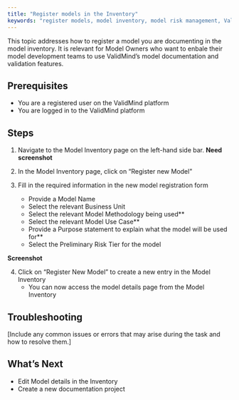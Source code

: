 ```yaml
---
title: "Register models in the Inventory"
keywords: "register models, model inventory, model risk management, ValidMind"
---
```


This topic addresses how to register a model you are documenting in the model inventory. It is relevant for Model Owners who want to enbale their model development teams to use ValidMind's model documentation and validation features.  

## Prerequisites

* You are a registered user on the ValidMind platform
* You are logged in to the ValidMind platform

## Steps

1. Navigate to the Model Inventory page on the left-hand side bar. **Need screenshot**
   
2. In the Model Inventory page, click on "Register new Model" 
   
3. Fill in the required information in the new model registration form
   - Provide a Model Name
   - Select the relevant Business Unit
   - Select the relevant Model Methodology being used**
   - Select the relevant Model Use Case**
   - Provide a Purpose statement to explain what the model will be used for**
   - Select the Preliminary Risk Tier for the model

**Screenshot**
   
4. Click on "Register New Model" to create a new entry in the Model Inventory
   - You can now access the model details page from the Model Inventory

## Troubleshooting

[Include any common issues or errors that may arise during the task and how to resolve them.]

## What's Next

* Edit Model details in the Inventory
* Create a new documentation project
